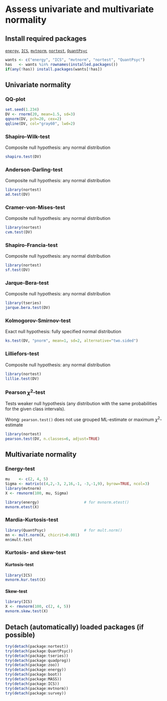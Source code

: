 Assess univariate and multivariate normality
=========================

Install required packages
-------------------------

[`energy`](http://cran.r-project.org/package=energy), [`ICS`](http://cran.r-project.org/package=ICS), [`mvtnorm`](http://cran.r-project.org/package=mvtnorm), [`nortest`](http://cran.r-project.org/package=nortest), [`QuantPsyc`](http://cran.r-project.org/package=QuantPsyc)

```r
wants <- c("energy", "ICS", "mvtnorm", "nortest", "QuantPsyc")
has   <- wants %in% rownames(installed.packages())
if(any(!has)) install.packages(wants[!has])
```

Univariate normality
-------------------------

### QQ-plot

```r
set.seed(1.234)
DV <- rnorm(20, mean=1.5, sd=3)
qqnorm(DV, pch=20, cex=2)
qqline(DV, col="gray60", lwd=2)
```

### Shapiro-Wilk-test

Composite null hypothesis: any normal distribution

```r
shapiro.test(DV)
```

### Anderson-Darling-test

Composite null hypothesis: any normal distribution

```r
library(nortest)
ad.test(DV)
```

### Cramer-von-Mises-test

Composite null hypothesis: any normal distribution

```r
library(nortest)
cvm.test(DV)
```

### Shapiro-Francia-test

Composite null hypothesis: any normal distribution

```r
library(nortest)
sf.test(DV)
```

### Jarque-Bera-test

Composite null hypothesis: any normal distribution

```r
library(tseries)
jarque.bera.test(DV)
```

### Kolmogorov-Smirnov-test

Exact null hypothesis: fully specified normal distribution

```r
ks.test(DV, "pnorm", mean=1, sd=2, alternative="two.sided")
```

### Lilliefors-test

Composite null hypothesis: any normal distribution

```r
library(nortest)
lillie.test(DV)
```

### Pearson $\chi^{2}$-test

Tests weaker null hypothesis (any distribution with the same probabilities for the given class intervals).

Wrong: `pearson.test()` does not use grouped ML-estimate or maximum $\chi^{2}$-estimate

```r
library(nortest)
pearson.test(DV, n.classes=6, adjust=TRUE)
```

Multivariate normality
-------------------------

### Energy-test

```r
mu    <- c(2, 4, 5)
Sigma <- matrix(c(4,2,-3, 2,16,-1, -3,-1,9), byrow=TRUE, ncol=3)
library(mvtnorm)
X <- rmvnorm(100, mu, Sigma)
```

```r
library(energy)                    # for mvnorm.etest()
mvnorm.etest(X)
```

### Mardia-Kurtosis-test

```r
library(QuantPsyc)                 # for mult.norm()
mn <- mult.norm(X, chicrit=0.001)
mn$mult.test
```

### Kurtosis- and skew-test
#### Kurtosis-test

```r
library(ICS)
mvnorm.kur.test(X)
```

#### Skew-test
```r
library(ICS)
X <- rmvnorm(100, c(2, 4, 5))
mvnorm.skew.test(X)
```

Detach (automatically) loaded packages (if possible)
-------------------------

```r
try(detach(package:nortest))
try(detach(package:QuantPsyc))
try(detach(package:tseries))
try(detach(package:quadprog))
try(detach(package:zoo))
try(detach(package:energy))
try(detach(package:boot))
try(detach(package:MASS))
try(detach(package:ICS))
try(detach(package:mvtnorm))
try(detach(package:survey))
```
